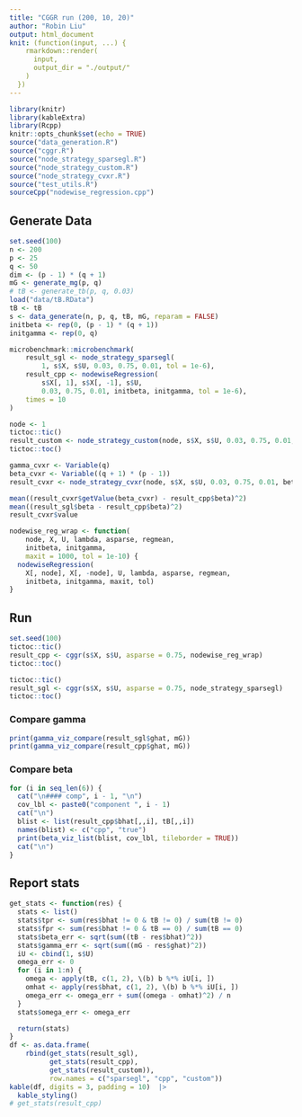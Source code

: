```yaml
---
title: "CGGR run (200, 10, 20)"
author: "Robin Liu"
output: html_document
knit: (function(input, ...) {
    rmarkdown::render(
      input,
      output_dir = "./output/"
    )
  })
---
```


```r
library(knitr)
library(kableExtra)
library(Rcpp)
knitr::opts_chunk$set(echo = TRUE)
source("data_generation.R")
source("cggr.R")
source("node_strategy_sparsegl.R")
source("node_strategy_custom.R")
source("node_strategy_cvxr.R")
source("test_utils.R")
sourceCpp("nodewise_regression.cpp")
```

## Generate Data
```r
set.seed(100)
n <- 200
p <- 25
q <- 50
dim <- (p - 1) * (q + 1)
mG <- generate_mg(p, q)
# tB <- generate_tb(p, q, 0.03)
load("data/tB.RData")
tB <- tB
s <- data_generate(n, p, q, tB, mG, reparam = FALSE)
initbeta <- rep(0, (p - 1) * (q + 1))
initgamma <- rep(0, q)
```

```r
microbenchmark::microbenchmark(
    result_sgl <- node_strategy_sparsegl(
        1, s$X, s$U, 0.03, 0.75, 0.01, tol = 1e-6),
    result_cpp <- nodewiseRegression(
        s$X[, 1], s$X[, -1], s$U,
        0.03, 0.75, 0.01, initbeta, initgamma, tol = 1e-6),
    times = 10
)
```

```r
node <- 1
tictoc::tic()
result_custom <- node_strategy_custom(node, s$X, s$U, 0.03, 0.75, 0.01, tol = 1e-6)
tictoc::toc()
```

```r
gamma_cvxr <- Variable(q)
beta_cvxr <- Variable((q + 1) * (p - 1))
result_cvxr <- node_strategy_cvxr(node, s$X, s$U, 0.03, 0.75, 0.01, beta_cvxr, gamma_cvxr, tol = 1e-6)
```

```r
mean((result_cvxr$getValue(beta_cvxr) - result_cpp$beta)^2)
mean((result_sgl$beta - result_cpp$beta)^2)
result_cvxr$value
```


```r
nodewise_reg_wrap <- function(
    node, X, U, lambda, asparse, regmean,
    initbeta, initgamma,
    maxit = 1000, tol = 1e-10) {
  nodewiseRegression(
    X[, node], X[, -node], U, lambda, asparse, regmean,
    initbeta, initgamma, maxit, tol)
}
```

## Run
```r
set.seed(100)
tictoc::tic()
result_cpp <- cggr(s$X, s$U, asparse = 0.75, nodewise_reg_wrap)
tictoc::toc()

tictoc::tic()
result_sgl <- cggr(s$X, s$U, asparse = 0.75, node_strategy_sparsegl)
tictoc::toc()
```

### Compare gamma
```r
print(gamma_viz_compare(result_sgl$ghat, mG))
print(gamma_viz_compare(result_cpp$ghat, mG))
```

### Compare beta {.tabset}
```r
for (i in seq_len(6)) {
  cat("\n#### comp", i - 1, "\n")
  cov_lbl <- paste0("component ", i - 1)
  cat("\n")
  blist <- list(result_cpp$bhat[,,i], tB[,,i])
  names(blist) <- c("cpp", "true")
  print(beta_viz_list(blist, cov_lbl, tileborder = TRUE))
  cat("\n")
}
```

## Report stats
```r
get_stats <- function(res) {
  stats <- list()
  stats$tpr <- sum(res$bhat != 0 & tB != 0) / sum(tB != 0)
  stats$fpr <- sum(res$bhat != 0 & tB == 0) / sum(tB == 0)
  stats$beta_err <- sqrt(sum((tB - res$bhat)^2))
  stats$gamma_err <- sqrt(sum((mG - res$ghat)^2))
  iU <- cbind(1, s$U)
  omega_err <- 0
  for (i in 1:n) {
    omega <- apply(tB, c(1, 2), \(b) b %*% iU[i, ])
    omhat <- apply(res$bhat, c(1, 2), \(b) b %*% iU[i, ])
    omega_err <- omega_err + sum((omega - omhat)^2) / n
  }
  stats$omega_err <- omega_err

  return(stats)
}
df <- as.data.frame(
    rbind(get_stats(result_sgl),
          get_stats(result_cpp),
          get_stats(result_custom)),
          row.names = c("sparsegl", "cpp", "custom"))
kable(df, digits = 3, padding = 10)  |>
  kable_styling()
# get_stats(result_cpp)
```

